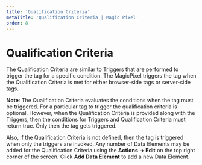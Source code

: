 ---
title: 'Qualification Criteria'
metaTitle: 'Qualification Criteria | Magic Pixel'
order: 8
---

# Qualification Criteria

The Qualification Criteria are similar to Triggers that are performed to trigger the tag for a specific condition. The MagicPixel triggers the tag when the Qualification Criteria is met for either browser-side tags or server-side tags.

**Note**: The Qualification Criteria evaluates the conditions when the tag must be triggered. For a particular tag to trigger the qualification criteria is optional. However, when the Qualification Criteria is provided along with the Triggers, then the conditions for Triggers and Qualification Criteria must return true. Only then the tag gets triggered. 

Also, if the Qualification Criteria is not defined, then the tag is triggered when only the triggers are invoked. Any number of Data Elements may be added for the Qualification Criteria using the **Actions -> Edit** on the top right corner of the screen. Click **Add Data Element** to add a new Data Element.